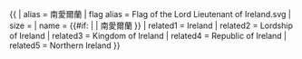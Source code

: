 {{ {{{1<noinclude>|country showdata</noinclude>}}}
| alias = 南愛爾蘭
| flag alias = Flag of the Lord Lieutenant of Ireland.svg
| size = {{{size|}}}
| name = {{#if: {{{name|}}} | {{{name|}}} | 南愛爾蘭 }}
<noinclude>
| related1 = Ireland
| related2 = Lordship of Ireland
| related3 = Kingdom of Ireland
| related4 = Republic of Ireland
| related5 = Northern Ireland
</noinclude>
}}<noinclude></noinclude>